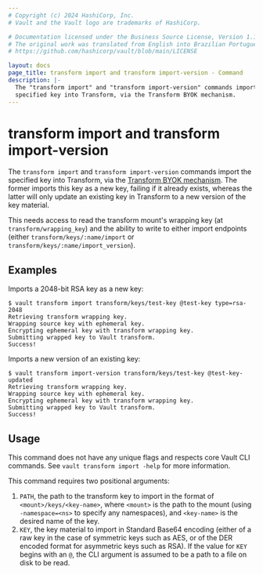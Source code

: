 ```yaml
---
# Copyright (c) 2024 HashiCorp, Inc.
# Vault and the Vault logo are trademarks of HashiCorp.

# Documentation licensed under the Business Source License, Version 1.1.
# The original work was translated from English into Brazilian Portuguese.
# https://github.com/hashicorp/vault/blob/main/LICENSE

layout: docs
page_title: transform import and transform import-version - Command
description: |-
  The "transform import" and "transform import-version" commands import the
  specified key into Transform, via the Transform BYOK mechanism.
---
```


# transform import and transform import-version

The `transform import` and `transform import-version` commands import the
specified key into Transform, via the [Transform BYOK
mechanism](/vault/docs/secrets/transform#bring-your-own-key-byok). The former
imports this key as a new key, failing if it already exists, whereas the
latter will only update an existing key in Transform to a new version of the
key material.

This needs access to read the transform mount's wrapping key (at
`transform/wrapping_key`) and the ability to write to either import
endpoints (either `transform/keys/:name/import` or
`transform/keys/:name/import_version`).

## Examples

Imports a 2048-bit RSA key as a new key:

```
$ vault transform import transform/keys/test-key @test-key type=rsa-2048
Retrieving transform wrapping key.
Wrapping source key with ephemeral key.
Encrypting ephemeral key with transform wrapping key.
Submitting wrapped key to Vault transform.
Success!
```

Imports a new version of an existing key:

```
$ vault transform import-version transform/keys/test-key @test-key-updated
Retrieving transform wrapping key.
Wrapping source key with ephemeral key.
Encrypting ephemeral key with transform wrapping key.
Submitting wrapped key to Vault transform.
Success!
```

## Usage

This command does not have any unique flags and respects core Vault CLI
commands. See `vault transform import -help` for more information.

This command requires two positional arguments:

 1. `PATH`, the path to the transform key to import in the format of
    `<mount>/keys/<key-name>`, where `<mount>` is the path to the mount
    (using `-namespace=<ns>` to specify any namespaces), and `<key-name>`
    is the desired name of the key.
 2. `KEY`, the key material to import in Standard Base64 encoding (either
    of a raw key in the case of symmetric keys such as AES, or of the DER
    encoded format for asymmetric keys such as RSA). If the value for `KEY`
    begins with an `@`, the CLI argument is assumed to be a path to a file
    on disk to be read.
